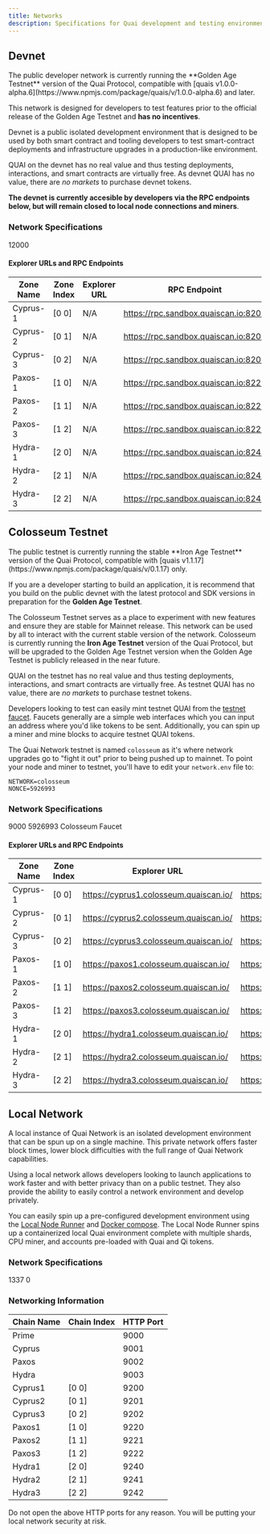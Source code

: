 ```yaml
---
title: Networks
description: Specifications for Quai development and testing environments.
---
```


## Devnet

<Tip>
  The public developer network is currently running the **Golden Age Testnet** version of the Quai Protocol, compatible with [quais v1.0.0-alpha.6](https://www.npmjs.com/package/quais/v/1.0.0-alpha.6) and later.

This network is designed for developers to test features prior to the official release of the Golden Age Testnet and **has no incentives**.

</Tip>

Devnet is a public isolated development environment that is designed to be used by both smart contract and tooling developers to test smart-contract deployments and infrastructure upgrades in a production-like environment.

QUAI on the devnet has no real value and thus testing deployments, interactions, and smart contracts are virtually free. As devnet QUAI has no value, there are _no markets_ to purchase devnet tokens.

**The devnet is currently accesible by developers via the RPC endpoints below, but will remain closed to local node connections and miners**.

### Network Specifications

<CardGroup cols={3}>
	<Card
		title='Chain ID'
		icon='link'
	>
		12000
	</Card>
</CardGroup>

#### Explorer URLs and RPC Endpoints

| Zone Name | Zone Index | Explorer URL | RPC Endpoint                         |
| --------- | ---------- | ------------ | ------------------------------------ |
| Cyprus-1  | [0 0]      | N/A          | https://rpc.sandbox.quaiscan.io:8200 |
| Cyprus-2  | [0 1]      | N/A          | https://rpc.sandbox.quaiscan.io:8201 |
| Cyprus-3  | [0 2]      | N/A          | https://rpc.sandbox.quaiscan.io:8202 |
| Paxos-1   | [1 0]      | N/A          | https://rpc.sandbox.quaiscan.io:8220 |
| Paxos-2   | [1 1]      | N/A          | https://rpc.sandbox.quaiscan.io:8221 |
| Paxos-3   | [1 2]      | N/A          | https://rpc.sandbox.quaiscan.io:8222 |
| Hydra-1   | [2 0]      | N/A          | https://rpc.sandbox.quaiscan.io:8240 |
| Hydra-2   | [2 1]      | N/A          | https://rpc.sandbox.quaiscan.io:8241 |
| Hydra-3   | [2 2]      | N/A          | https://rpc.sandbox.quaiscan.io:8242 |

## Colosseum Testnet

<Warning>
  The public testnet is currently running the stable **Iron Age Testnet** version of the Quai Protocol, compatible with [quais v1.1.17](https://www.npmjs.com/package/quais/v/0.1.17) only.

If you are a developer starting to build an application, it is recommend that you build on the public devnet with the latest protocol and SDK versions in preparation for the **Golden Age Testnet**.

</Warning>

The Colosseum Testnet serves as a place to experiment with new features and ensure they are stable for Mainnet release. This network can be used by all to interact with the current stable version of the network. Colosseum is currently running the **Iron Age Testnet** version of the Quai Protocol, but will be upgraded to the Golden Age Testnet version when the Golden Age Testnet is publicly released in the near future.

QUAI on the testnet has no real value and thus testing deployments, interactions, and smart contracts are virtually free. As testnet QUAI has no value, there are _no markets_ to purchase testnet tokens.

Developers looking to test can easily mint testnet QUAI from the [testnet faucet](https://faucet.quai.network). Faucets generally are a simple web interfaces which you can input an address where you'd like tokens to be sent. Additionally, you can spin up a miner and mine blocks to acquire testnet QUAI tokens.

The Quai Network testnet is named `colosseum` as it's where network upgrades go to "fight it out" prior to being pushed up to mainnet. To point your node and miner to testnet, you'll have to edit your `network.env` file to:

```
NETWORK=colosseum
NONCE=5926993
```

### Network Specifications

<CardGroup cols={3}>
	<Card
		title='Chain ID'
		icon='link'
	>
		9000
	</Card>
	<Card
		title='Network Nonce'
		icon='lock'
	>
		5926993
	</Card>
	<Card
		title='Faucet'
		href='https://faucet.quai.network'
		icon='faucet'
	>
		Colosseum Faucet
	</Card>
</CardGroup>

#### Explorer URLs and RPC Endpoints

| Zone Name | Zone Index | Explorer URL                           | RPC Endpoint                              |
| --------- | ---------- | -------------------------------------- | ----------------------------------------- |
| Cyprus-1  | [0 0]      | https://cyprus1.colosseum.quaiscan.io/ | https://rpc.cyprus1.colosseum.quaiscan.io |
| Cyprus-2  | [0 1]      | https://cyprus2.colosseum.quaiscan.io/ | https://rpc.cyprus2.colosseum.quaiscan.io |
| Cyprus-3  | [0 2]      | https://cyprus3.colosseum.quaiscan.io/ | https://rpc.cyprus3.colosseum.quaiscan.io |
| Paxos-1   | [1 0]      | https://paxos1.colosseum.quaiscan.io/  | https://rpc.paxos1.colosseum.quaiscan.io  |
| Paxos-2   | [1 1]      | https://paxos2.colosseum.quaiscan.io/  | https://rpc.paxos2.colosseum.quaiscan.io  |
| Paxos-3   | [1 2]      | https://paxos3.colosseum.quaiscan.io/  | https://rpc.paxos3.colosseum.quaiscan.io  |
| Hydra-1   | [2 0]      | https://hydra1.colosseum.quaiscan.io/  | https://rpc.hydra1.colosseum.quaiscan.io  |
| Hydra-2   | [2 1]      | https://hydra2.colosseum.quaiscan.io/  | https://rpc.hydra2.colosseum.quaiscan.io  |
| Hydra-3   | [2 2]      | https://hydra3.colosseum.quaiscan.io/  | https://rpc.hydra3.colosseum.quaiscan.io  |

## Local Network

A local instance of Quai Network is an isolated development environment that can be spun up on a single machine. This private network offers faster block times, lower block difficulties with the full range of Quai Network capabilities.

Using a local network allows developers looking to launch applications to work faster and with better privacy than on a public testnet. They also provide the ability to easily control a network environment and develop privately.

You can easily spin up a pre-configured development environment using the [Local Node Runner](/guides/client/local-node) and [Docker compose](https://docs.docker.com/compose/). The Local Node Runner spins up a containerized local Quai environment complete with multiple shards, CPU miner, and accounts pre-loaded with Quai and Qi tokens.

### Network Specifications

<CardGroup cols={3}>
	<Card
		title='Chain ID'
		icon='link'
	>
		1337
	</Card>
	<Card
		title='Network Nonce'
		icon='lock'
	>
		0
	</Card>
</CardGroup>

### Networking Information

| Chain Name | Chain Index | HTTP Port |
| ---------- | ----------- | --------- |
| Prime      |             | 9000      |
| Cyprus     |             | 9001      |
| Paxos      |             | 9002      |
| Hydra      |             | 9003      |
| Cyprus1    | [0 0]       | 9200      |
| Cyprus2    | [0 1]       | 9201      |
| Cyprus3    | [0 2]       | 9202      |
| Paxos1     | [1 0]       | 9220      |
| Paxos2     | [1 1]       | 9221      |
| Paxos3     | [1 2]       | 9222      |
| Hydra1     | [2 0]       | 9240      |
| Hydra2     | [2 1]       | 9241      |
| Hydra3     | [2 2]       | 9242      |

<Warning>Do not open the above HTTP ports for any reason. You will be putting your local network security at risk.</Warning>
